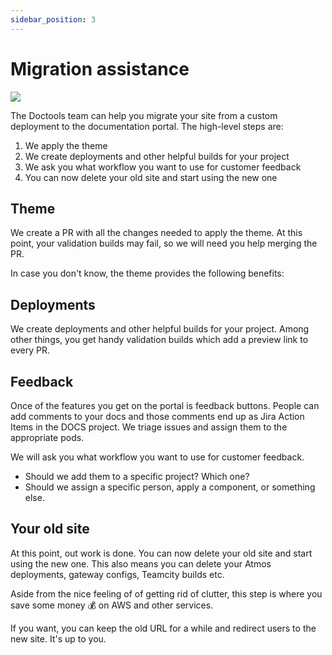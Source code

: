 ```yaml
---
sidebar_position: 3
---
```


# Migration assistance

![](./img/undraw_moving.svg)

The Doctools team can help you migrate your site from a custom deployment to the
documentation portal. The high-level steps are:

1. We apply the theme
1. We create deployments and other helpful builds for your project
1. We ask you what workflow you want to use for customer feedback
1. You can now delete your old site and start using the new one

## Theme

We create a PR with all the changes needed to apply the theme. At this point,
your validation builds may fail, so we will need you help merging the PR.

In case you don't know, the theme provides the following benefits:


<Benefits />

## Deployments

We create deployments and other helpful builds for your project. Among other
things, you get handy validation builds which add a preview link to every PR.

## Feedback

Once of the features you get on the portal is feedback buttons. People can add
comments to your docs and those comments end up as Jira Action Items in the DOCS
project. We triage issues and assign them to the appropriate pods.

We will ask you what workflow you want to use for customer feedback.

- Should we add them to a specific project? Which one?
- Should we assign a specific person, apply a component, or something else.

## Your old site

At this point, out work is done. You can now delete your old site and start
using the new one. This also means you can delete your Atmos deployments,
gateway configs, Teamcity builds etc.

Aside from the nice feeling of of getting rid of clutter, this step is where you
save some money 💰 on AWS and other services.

If you want, you can keep the old URL for a while and redirect users to the new
site. It's up to you.
